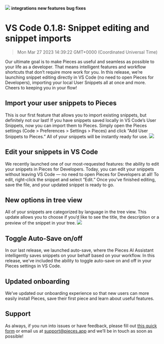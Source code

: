 ![](https://uploads-ssl.webflow.com/6143afec68f555387049efb3/6421aa97e48c785f53a5d1b7_vs-code-018_b576f95e51ccb7e888af31a5461e44ff_2000.jpeg)
**integrations** **new features** **bug fixes**
# VS Code 0.1.8: Snippet editing and snippet imports
> Mon Mar 27 2023 14:39:22 GMT+0000 (Coordinated Universal Time)

Our ultimate goal is to make Pieces as useful and seamless as possible to your life as a developer. That means intelligent features and workflow shortcuts that don’t require more work for you. In this release, we’re launching snippet editing directly in VS Code (no need to open Pieces for Developers), importing your local User Snippets all at once and more. Cheers to keeping you in your flow!

## Import your user snippets to Pieces
This is our first feature that allows you to import existing snippets, but definitely not our last! If you have snippets saved locally in VS Code’s User Snippets, now you can import them to Pieces. Simply open the Pieces settings (Code &gt; Preferences &gt; Settings &gt; Pieces) and click “Add User Snippets to Pieces.” All of your snippets will be instantly ready for use.
![](https://uploads-ssl.webflow.com/6143afec68f555387049efb3/630d78d4d1007b14d7090f53_ezgif_com-gif-maker35_f5f39f2fece6e755f3ba581bd4330967_800.png)

## Edit your snippets in VS Code
We recently launched one of our most-requested features: the ability to edit your snippets in Pieces for Developers. Today, you can edit your snippets without leaving VS Code — no need to open Pieces for Developers at all!
To edit, right-click the snippet and select “Edit.” Once you’ve finished editing, save the file, and your updated snippet is ready to go.

## New options in tree view
All of your snippets are categorized by language in the tree view. This update allows you to choose if you’d like to see the title, the description or a preview of the snippet in your tree.
![](https://uploads-ssl.webflow.com/6143afec68f555387049efb3/630d78d4d1007bcceb090f9d_ezgif_com-gif-maker36_8bd2e44bc028fe59d88521897dbe8c6d_800.png)

## Toggle Auto-Save on/off
In our last release, we launched auto-save, where the Pieces AI Assistant intelligently saves snippets on your behalf based on your workflow. In this release, we’ve included the ability to toggle auto-save on and off in your Pieces settings in VS Code.

## Updated onboarding
We’ve updated our onboarding experience so that new users can more easily install Pieces, save their first piece and learn about useful features.

## Support
As always, if you run into issues or have feedback, please fill out <a href="https://getpieces.typeform.com/to/mCjBSIjF" target="_blank" rel="noopener noreferrer">this quick form</a> or email us at support@pieces.app and we’ll be in touch as soon as possible!
